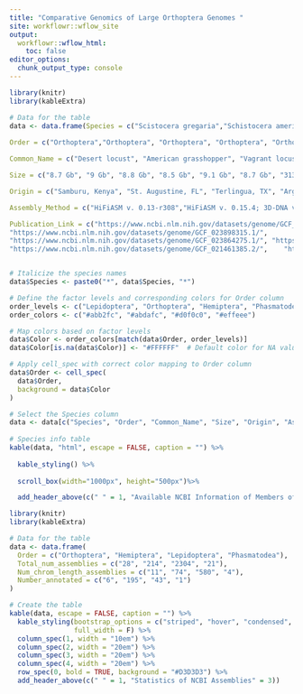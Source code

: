 ```yaml
---
title: "Comparative Genomics of Large Orthoptera Genomes "
site: workflowr::wflow_site
output:
  workflowr::wflow_html:
    toc: false
editor_options:
  chunk_output_type: console
---
```


```r
library(knitr)
library(kableExtra)

# Data for the table
data <- data.frame(Species = c("Scistocera gregaria","Schistocera americana","Schistocera nitens", "Schistocera cancellata", "Schistocera serialis cubense", "Schistocerca piceifrons", "Balanococcus diminutus", "Nilaparvata lugens", "Placoccus citri", "Rhopalosiphum maidis", "Spodoptera frugiperda", "Plutella xylostella", "Pieris rapae", "Bicyclus anyana", "Ostrinia nubilalis", "Vaneaa cardui", "Pieris brassicae", "Pararge aegeria", "Aricia agestis", "Cydia fagiglandana", "Nymphalis io", "Bacillus rossius redtenbacheri"),
                   
Order = c("Orthoptera","Orthoptera", "Orthoptera", "Orthoptera", "Orthoptera", "Orthoptera", "Hemiptera", "Hemiptera", "Hemiptera", "Hemiptera", "Lepidoptera", "Lepidoptera", "Lepidoptera", "Lepidoptera", "Lepidoptera", "Lepidoptera", "Lepidoptera", "Lepidoptera", "Lepidoptera", "Lepidoptera", "Lepidoptera", "Phasmatodea"), 

Common_Name = c("Desert locust", "American grasshopper", "Vagrant locust", "South American locust", "Cuban bird grasshopper", "Central American locust",  "New Zealand flax mealybug", "Brown planthopper", "Citrus mealybug", "Corn leaf aphid", "Fall armyworm", "Diamondback moth", "Cabbage white", "Squinting bush brown", "European corn borer", "Painted Lady", "Large cabbage white", "Speckled wood butterfly", "Brown argus", "N/A", "European peacock butterfly", "European stick bug"),

Size = c("8.7 Gb", "9 Gb", "8.8 Gb", "8.5 Gb", "9.1 Gb", "8.7 Gb", "313.1 Mb", "1.1 Gb", "403.6 Mb", "326 Mb", "383.9 Mb", "323.3 Mb", "256.4 Mb","457.2 Mb", "495.5 Mb", "424.8 Mb", "292.3 Mb", "516.6 Mb", "435.3 Mb", "555.1 Mb", "384.2 Mb", "1.6 Gb"), 

Origin = c("Samburu, Kenya", "St. Augustine, FL", "Terlingua, TX", "Argentina", "Islamorada, FL", "Yucatan, Mexico nr. Tizimin", "United Kingdom", "Wuhan, China", "United Kingdom", "Ithaca, NY", "Australia", "United Kingdom", "United Kingdom", "United Kingdom", "United Kingdom", "United Kingdom", "United Kingdom", "West Salton Forest, Scotland", "Romania", "United Kingdom", "United Kingdom", "Ravenna, Italy"), 

Assembly_Method = c("HiFiASM v. 0.13-r308","HiFiASM v. 0.15.4; 3D-DNA v. 210817; Juicebox Assembly Tools v. 1.11", "HiFiASM v. 0.15.4; 3D-DNA v. 210817; Juicebox Assembly Tools v. 1.11", "HiFiASM v. 0.15.4; 3D-DNA v. 210817; Juicebox Assembly Tools v. 1.11", "HiFiASM v. 0.15.4; 3D-DNA v. 210817; Juicebox Assembly Tools v. 1.11", "HiFiASM v. 0.15.4; 3D-DNA v. 210817; Juicebox Assembly Tools v. 1.11", "PacBio & Arima2", "WTDGB v. 2.1, SmartDenovo v. 1.5, & HiC-Pro v 2.7.8", "PacBio, Arima2", "Canu v. 1.6 & Hi-C chromatin interation maps", "CANU v. 2.2.0; PurgeDups v. 1.2.5; AllHiC v. 1; Racon v. 1.4.3; Masurca-Polca v. 4.0.9", "77x PacBio data, 10X Genomics Chromium data, & Arima2 Hi-C data", "56x PacBio data, 10X Genomics Chromium data, & Arima Hi-C", "20x PacBio data & Arima2 Hi-C", "44x PacBio data & Arima2 Hi-C", "25x PacBio data, 10X Genomics Chromium data, & Arima Hi-C", "92x PacBio data, 10X Genomics Chromium data, & Qiagen Hi-C", "42x PacBio data, 10X Genomics Chromium data, & Arima Hi-C", "54x PacBio data, 10X Genomics Chromium data, & Arima Hi-C", "45x PacBio data & Arima2 Hi-C", "64x PacBio data, 10X Genomics Chromium data, & Qiagen Hi-C", "HiFiASM v. 01.06.2021"),

Publication_Link = c("https://www.ncbi.nlm.nih.gov/datasets/genome/GCF_023897955.1/", "https://www.ncbi.nlm.nih.gov/datasets/genome/GCF_021461395.2/",
"https://www.ncbi.nlm.nih.gov/datasets/genome/GCF_023898315.1/",
"https://www.ncbi.nlm.nih.gov/datasets/genome/GCF_023864275.1/", "https://www.ncbi.nlm.nih.gov/datasets/genome/GCF_023864345.2/",
"https://www.ncbi.nlm.nih.gov/datasets/genome/GCF_021461385.2/",    "https://www.ncbi.nlm.nih.gov/datasets/genome/GCA_959613365.1/", "https://www.ncbi.nlm.nih.gov/datasets/genome/GCF_014356525.2/", "https://www.ncbi.nlm.nih.gov/datasets/genome/GCF_950023065.1/", "https://www.ncbi.nlm.nih.gov/datasets/genome/GCF_003676215.2/", "https://www.ncbi.nlm.nih.gov/datasets/genome/GCF_023101765.2/", "https://www.ncbi.nlm.nih.gov/datasets/genome/GCF_932276165.1/", "https://www.ncbi.nlm.nih.gov/datasets/genome/GCF_905147795.1/", "https://www.ncbi.nlm.nih.gov/datasets/genome/GCF_947172395.1/", "https://www.ncbi.nlm.nih.gov/datasets/genome/GCF_963855985.1/", "https://www.ncbi.nlm.nih.gov/datasets/genome/GCF_905220365.1/", "https://www.ncbi.nlm.nih.gov/datasets/genome/GCF_905147105.1/", "https://www.ncbi.nlm.nih.gov/datasets/genome/GCF_905163445.1/", "https://www.ncbi.nlm.nih.gov/datasets/genome/GCF_905147365.1/", "https://www.ncbi.nlm.nih.gov/datasets/genome/GCF_963556715.1/", "https://www.ncbi.nlm.nih.gov/datasets/genome/GCF_905147045.1/", "https://www.ncbi.nlm.nih.gov/datasets/genome/GCF_032445375.1/"))


# Italicize the species names
data$Species <- paste0("*", data$Species, "*")

# Define the factor levels and corresponding colors for Order column
order_levels <- c("Lepidoptera", "Orthoptera", "Hemiptera", "Phasmatodea")
order_colors <- c("#abb2fc", "#abdafc", "#d0f0c0", "#effeee")

# Map colors based on factor levels
data$Color <- order_colors[match(data$Order, order_levels)]
data$Color[is.na(data$Color)] <- "#FFFFFF"  # Default color for NA values

# Apply cell_spec with correct color mapping to Order column
data$Order <- cell_spec(
  data$Order, 
  background = data$Color
)

# Select the Species column
data <- data[c("Species", "Order", "Common_Name", "Size", "Origin", "Assembly_Method", "Publication_Link")]
 
# Species info table
kable(data, "html", escape = FALSE, caption = "") %>%
  
  kable_styling() %>%
  
  scroll_box(width="1000px", height="500px")%>%

  add_header_above(c(" " = 1, "Available NCBI Information of Members of Orthoptera & Other Orders in Insecta" = 6))
```
```r
library(knitr)
library(kableExtra)

# Data for the table
data <- data.frame(
  Order = c("Orthoptera", "Hemiptera", "Lepidoptera", "Phasmatodea"),
  Total_num_assemblies = c("28", "214", "2304", "21"),
  Num_chrom_length_assemblies = c("11", "74", "580", "4"),
  Number_annotated = c("6", "195", "43", "1")
)

# Create the table
kable(data, escape = FALSE, caption = "") %>%
  kable_styling(bootstrap_options = c("striped", "hover", "condensed", "responsive"), 
                full_width = F) %>%
  column_spec(1, width = "10em") %>%
  column_spec(2, width = "20em") %>%
  column_spec(3, width = "20em") %>%
  column_spec(4, width = "20em") %>%
  row_spec(0, bold = TRUE, background = "#D3D3D3") %>%
  add_header_above(c(" " = 1, "Statistics of NCBI Assemblies" = 3))
```
